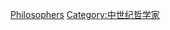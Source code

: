 {{philcentcat|11th}}
{{Commons category|11th-century philosophers}}
{{catmain|中世紀哲學}}
{{portal|哲學}}

[[Category:11世紀學者|Philosophers]]
[[Category:中世纪哲学家|Category:中世纪哲学家]]